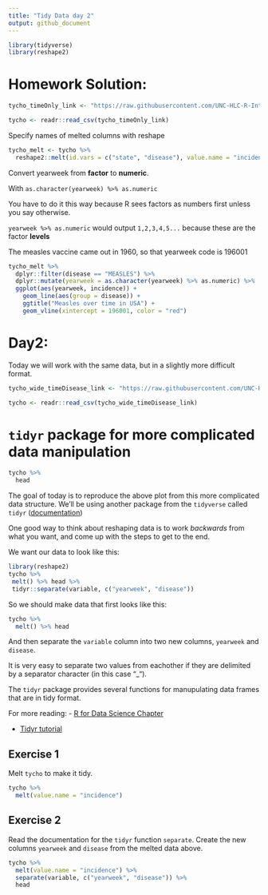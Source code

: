 ```yaml
---
title: "Tidy Data day 2"
output: github_document
---
```


```r
library(tidyverse)
library(reshape2)
```


# Homework Solution:

```r
tycho_timeOnly_link <- "https://raw.githubusercontent.com/UNC-HLC-R-Intro/lessons/import/data/tycho_wide_timeOnly.csv?token=AQdxTdVbMVfOF85YawF5KGZrS_i0xTxDks5bUKzswA%3D%3D"

tycho <- readr::read_csv(tycho_timeOnly_link)
```

Specify names of melted columns with reshape
```r
tycho_melt <- tycho %>% 
  reshape2::melt(id.vars = c("state", "disease"), value.name = "incidence", variable.name = "yearweek") 
```

Convert yearweek from **factor** to **numeric**.

With `as.character(yearweek) %>% as.numeric`

You have to do it this way because R sees factors as numbers first unless you say otherwise. 

`yearweek %>% as.numeric` would output `1,2,3,4,5...` because these are the factor **levels**

The measles vaccine came out in 1960, so that yearweek code is 196001
```r
tycho_melt %>% 
  dplyr::filter(disease == "MEASLES") %>% 
  dplyr::mutate(yearweek = as.character(yearweek) %>% as.numeric) %>% 
  ggplot(aes(yearweek, incidence)) +
    geom_line(aes(group = disease)) +
    ggtitle("Measles over time in USA") +
    geom_vline(xintercept = 196001, color = "red")
```


# Day2:

Today we will work with the same data, but in a slightly more difficult format.



```r
tycho_wide_timeDisease_link <- "https://raw.githubusercontent.com/UNC-HLC-R-Intro/lessons/import/data/tycho_wide_time-disease.csv?token=AQdxTfHxKKtnxxzNvQeWm5VXTBq9gZ0-ks5bUKzQwA%3D%3D"
```

```r
tycho <- readr::read_csv(tycho_wide_timeDisease_link)
```

# `tidyr` package for more complicated data manipulation

```r
tycho %>% 
  head
```

The goal of today is to reproduce the above plot from this more complicated data
structure. We'll be using another package from the `tidyverse` called `tidyr`
([documentation](https://tidyr.tidyverse.org/reference/index.html))

One good way to think about reshaping data is to work *backwards* from what you want, and come up with the steps to get to the end.

We want our data to look like this:
```r
library(reshape2)
tycho %>% 
 melt() %>% head %>% 
 tidyr::separate(variable, c("yearweek", "disease"))
```

So we should make data that first looks like this:
```r
tycho %>% 
  melt() %>% head
```

And then separate the `variable` column into two new columns, `yearweek` and `disease`.

It is very easy to separate two values from eachother if they are delimited by a separator character (in this case "_").

The `tidyr` package provides several functions for manupulating data frames that are in tidy format.

For more reading: 
- [R for Data Science Chapter](http://r4ds.had.co.nz/tidy-data.html)

- [Tidyr tutorial](https://www.r-bloggers.com/data-manipulation-with-tidyr/amp/)


## Exercise 1
Melt `tycho` to make it tidy.

```r
tycho %>% 
  melt(value.name = "incidence")
```

## Exercise 2

Read the documentation for the `tidyr` function `separate`. 
Create the new columns `yearweek` and `disease` from the melted data above.

```r
tycho %>% 
  melt(value.name = "incidence") %>% 
  separate(variable, c("yearweek", "disease")) %>% 
  head
```


